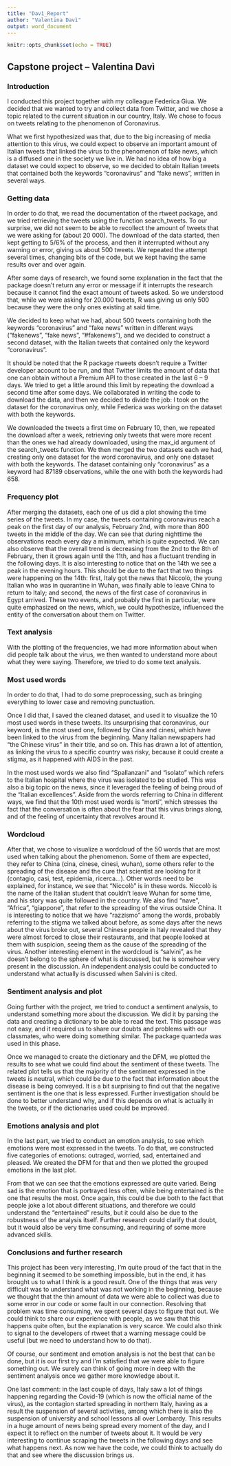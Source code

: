```yaml
---
title: "Davì_Report"
author: "Valentina Davì"
output: word_document
---
```


```r
knitr::opts_chunk$set(echo = TRUE)
```

## Capstone project – Valentina Davì 

### Introduction

I conducted this project together with my colleague Federica Giua. We decided that we wanted to try and collect data from Twitter, and we chose a topic related to the current situation in our country, Italy. We chose to focus on tweets relating to the phenomenon of Coronavirus. 

What we first hypothesized was that, due to the big increasing of media attention to this virus, we could expect to observe an important amount of Italian tweets that linked the virus to the phenomenon of fake news, which is a diffused one in the society we live in. We had no idea of how big a dataset we could expect to observe, so we decided to obtain Italian tweets that contained both the keywords “coronavirus” and “fake news”, written in several ways. 

### Getting data

In order to do that, we read the documentation of the rtweet package, and we tried retrieving the tweets using the function search_tweets. To our surprise, we did not seem to be able to recollect the amount of tweets that we were asking for (about 20 000). The download of the data started, then kept getting to 5/6% of the process, and then it interrupted without any warning or error, giving us about 500 tweets. We repeated the attempt several times, changing bits of the code, but we kept having the same results over and over again. 

After some days of research, we found some explanation in the fact that the package doesn’t return any error or message if it interrupts the research because it cannot find the exact amount of tweets asked. So we understood that, while we were asking for 20.000 tweets, R was giving us only 500 because they were the only ones existing at said time. 

We decided to keep what we had, about 500 tweets containing both the keywords “coronavirus” and “fake news” written in different ways (“fakenews”, “fake news”, “#fakenews”), and we decided to construct a second dataset, with the Italian tweets that contained only the keyword “coronavirus”. 

It should be noted that the R package rtweets doesn’t require a Twitter developer account to be run, and that Twitter limits the amount of data that one can obtain without a Premium API to those created in the last 6 – 9 days. We tried to get a little around this limit by repeating the download a second time after some days. 
We collaborated in writing the code to download the data, and then we decided to divide the job: I took on the dataset for the coronavirus only, while Federica was working on the dataset with both the keywords. 

We downloaded the tweets a first time on February 10, then, we repeated the download after a week, retrieving only tweets that were more recent than the ones we had already downloaded, using the max_id argument of the search_tweets function. We then merged the two datasets each we had, creating only one dataset for the word coronavirus, and only one dataset with both the keywords. 
The dataset containing only “coronavirus” as a keyword had 87189 observations, while the one with both the keywords had 658. 

### Frequency plot 
After merging the datasets, each one of us did a plot showing the time series of the tweets. In my case, the tweets containing coronavirus reach a peak on the first day of our analysis, February 2nd, with more than 800 tweets in the middle of the day. We can see that during nighttime the observations reach every day a minimum, which is quite expected. We can also observe that the overall trend is decreasing from the 2nd to the 8th of February, then it grows again until the 11th, and has a fluctuant trending in the following days. It is also interesting to notice that on the 14th we see a peak in the evening hours. This should be due to the fact that two things were happening on the 14th: first, Italy got the news that Niccolò, the young Italian who was in quarantine in Wuhan, was finally able to leave China to return to Italy; and second, the news of the first case of coronavirus in Egypt arrived. These two events, and probably the first in particular, were quite emphasized on the news, which, we could hypothesize, influenced the entity of the conversation about them on Twitter. 

### Text analysis 

With the plotting of the frequencies, we had more information about when did people talk about the virus, we then wanted to understand more about what they were saying. Therefore, we tried to do some text analysis. 

### Most used words 

In order to do that, I had to do some preprocessing, such as bringing everything to lower case and removing punctuation. 

Once I did that, I saved the cleaned dataset, and used it to visualize the 10 most used words in these tweets. Its unsurprising that coronavirus, our keyword, is the most used one, followed by Cina and cinesi, which have been linked to the virus from the beginning. Many Italian newspapers had “the Chinese virus” in their title, and so on. This has drawn a lot of attention, as linking the virus to a specific country was risky, because it could create a stigma, as it happened with AIDS in the past. 

In the most used words we also find “Spallanzani” and “isolato” which refers to the Italian hospital where the virus was isolated to be studied. This was also a big topic on the news, since it leveraged the feeling of being proud of the “Italian excellences”. Aside from the words referring to China in different ways, we find that the 10th most used words is “morti”, which stresses the fact that the conversation is often about the fear that this virus  brings along, and of the feeling of uncertainty that revolves around it. 

### Wordcloud 

After that, we chose to visualize a wordcloud of the 50 words that are most used when talking about the phenomenon. Some of them are expected, they refer to China (cina, cinese, cinesi, wuhan), some others refer to the spreading of the disease and the cure that scientist are looking for it (contagio, casi, test, epidemia, ricerca…). Other words need to be explained, for instance, we see that “Niccolò” is in these words. Niccolò is the name of the Italian student that couldn’t leave Wuhan for some time, and his story was quite followed in the country. We also find “nave”, “Africa”, “giappone”, that refer to the spreading of the virus outside China. It is interesting to notice that we have “razzismo” among the words, probably referring to the stigma we talked about before, as some days after the news about the virus broke out, several Chinese people in Italy revealed that they were almost forced to close their restaurants, and that people looked at them with suspicion, seeing them as the cause of the spreading of the virus. Another interesting element in the wordcloud is “salvini”, as he doesn’t belong to the sphere of what is discussed, but he is somehow very present in the discussion. An independent analysis could be conducted to understand what actually is discussed when Salvini is cited. 

### Sentiment analysis and plot 

Going further with the project, we tried to conduct a sentiment analysis, to understand something more about the discussion. We did it by parsing the data and creating a dictionary to be able to read the text. This passage was not easy, and it required us to share our doubts and problems with our classmates, who were doing something similar. The package quanteda was used in this phase. 

Once we managed to create the dictionary and the DFM, we plotted the results to see what we could find about the sentiment of these tweets. The related plot tells us that the majority of the sentiment expressed in the tweets is neutral, which could be due to the fact that information about the disease is being conveyed. It is a bit surprising to find out that the negative sentiment is the one that is less expressed. Further investigation should be done to better understand why, and if this depends on what is actually in the tweets, or if the dictionaries used could be improved. 

### Emotions analysis and plot 

In the last part, we tried to conduct an emotion analysis, to see which emotions were most expressed in the tweets. To do that, we constructed five categories of emotions: outraged, worried, sad, entertained and pleased. We created the DFM for that and then we plotted the grouped emotions in the last plot. 

From that we can see that the emotions expressed are quite varied. Being sad is the emotion that is portrayed less often, while being entertained is the one that results the most. Once again, this could be due both to the fact that people joke a lot about different situations, and therefore we could understand the “entertained” results, but it could also be due to the robustness of the analysis itself. Further research could clarify that doubt, but it would also be very time consuming, and requiring of some more advanced skills. 

### Conclusions and further research 

This project has been very interesting, I’m quite proud of the fact that in the beginning it seemed to be something impossible, but in the end, it has brought us to what I think is a good result. One of the things that was very difficult was to understand what was not working in the beginning, because we thought that the thin amount of data we were able to collect was due to some error in our code or some fault in our connection. Resolving that problem was time consuming, we spent several days to figure that out. We could think to share our experience with people, as we saw that this happens quite often, but the explanation is very scarce. We could also think to signal to the developers of rtweet that a warning message could be useful (but we need to understand how to do that). 

Of course, our sentiment and emotion analysis is not the best that can be done, but it is our first try and I’m satisfied that we were able to figure something out. We surely can think of going more in deep with the sentiment analysis once we gather more knowledge about it. 

One last comment: in the last couple of days, Italy saw a lot of things happening regarding the Covid-19 (which is now the official name of the virus), as the contagion started spreading in northern Italy, having as a result the suspension of several activities, among which there is also the suspension of university and school lessons all over Lombardy. This results in a huge amount of news being spread every moment of the day, and I expect it to reflect on the number of tweets about it. It would be very interesting to continue scraping the tweets in the following days and see what happens next. As now we have the code, we could think to actually do that and see where the discussion brings us. 

